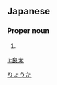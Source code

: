 ==Japanese==
{{ja-kanjitab|良|太}}

===Proper noun===
{{ja-pos|proper|りょうた}}

# {{given name|male|lang=ja}}

[[Category:Japanese male given names|りょうた]]

[[li:良太]]